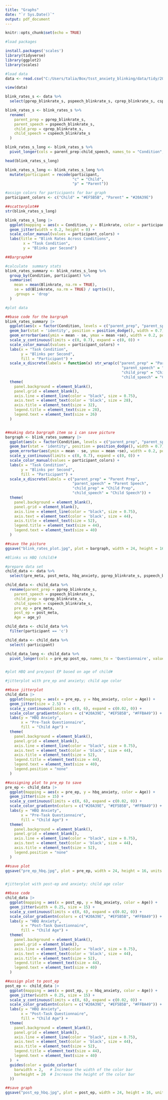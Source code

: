 ```yaml
---
title: "Graphs"
date: "`r Sys.Date()`"
output: pdf_document
---
```



```r
knitr::opts_chunk$set(echo = TRUE)
```

```r
#load packages

install.packages('scales')
library(tidyverse)
library(ggplot2)
library(scales)
```

```r
#load data
data <- read.csv("C:/Users/talia/Box/tsst_anxiety_blinking/data/tidy/2024-09-10/data_complete.csv")

view(data)

blink_rates_s <- data %>%
  select(pprep_blinkrate_s, pspeech_blinkrate_s, cprep_blinkrate_s, cspeech_blinkrate_s, participant)

blink_rates_s <- blink_rates_s %>%
  rename(
    parent_prep = pprep_blinkrate_s,
    parent_speech = pspeech_blinkrate_s,
    child_prep = cprep_blinkrate_s,
    child_speech = cspeech_blinkrate_s
  )

blink_rates_s_long <- blink_rates_s %>%
  pivot_longer(cols = parent_prep:child_speech, names_to = "Condition", values_to = "Blinkrate")

head(blink_rates_s_long)

blink_rates_s_long <- blink_rates_s_long %>%
  mutate(participant = recode(participant, 
                              "c" = "Child",
                              "p" = "Parent"))

#assign colors for participants for bar graph
participant_colors <- c("Child" = "#EF5B5B", "Parent" = "#20A39E")

```

```r
##scatterplot##
str(blink_rates_s_long)

blink_rates_s_long |>
  ggplot(mapping = aes(x = Condition, y = Blinkrate, color = participant)) +
  geom_jitter(width = 0.2, height = 0) +
  scale_color_manual(values = participant_colors) +
  labs(title = "Blink Rates Across Conditions",
        x = "Task Condition",
        y = "Blinks per Second") 

```
```r
##Bargraph##

#calculate  summary stats
blink_rates_summary <- blink_rates_s_long %>%
  group_by(Condition, participant) %>%
  summarise(
    mean = mean(Blinkrate, na.rm = TRUE),
    se = sd(Blinkrate, na.rm = TRUE) / sqrt(n()),
    .groups = 'drop'
  )

#plot data

##base code for the bargraph
blink_rates_summary |>
  ggplot(aes(x = factor(Condition, levels = c("parent_prep", "parent_speech", "child_prep", "child_speech")), y = mean, fill = participant)) +
  geom_bar(stat = 'identity', position = position_dodge(), width = 0.7) +
  geom_errorbar(aes(ymin = mean - se, ymax = mean +se), width = 0.2, position = position_dodge(0.7), size = 0.75) +
  scale_y_continuous(limits = c(0, 0.7), expand = c(0, 0)) +
  scale_color_manual(values = participant_colors) +
  labs(x = "Task Condition",
       y = "Blinks per Second",
       fill = "Participant") +
  scale_x_discrete(labels = function(x) str_wrap(c("parent_prep" = "Parent Prep",
                                                    "parent_speech" = "Parent Speech",
                                                    "child_prep" = "Child Prep",
                                                    "child_speech" = "Child Speech"), width = 10)) +
  theme(
    panel.background = element_blank(),
    panel.grid = element_blank(),
    axis.line = element_line(color = "black", size = 0.75),
    axis.text = element_text(color = 'black', size = 28),
    axis.title = element_text(size = 32),
    legend.title = element_text(size = 28),
    legend.text = element_text(size = 26)
  )


##making data bargraph item so i can save picture
bargraph <- blink_rates_summary |>
  ggplot(aes(x = factor(Condition, levels = c("parent_prep", "parent_speech", "child_prep", "child_speech")), y = mean, fill = participant)) +
  geom_bar(stat = 'identity', position = position_dodge(), width = 0.7) +
  geom_errorbar(aes(ymin = mean - se, ymax = mean +se), width = 0.2, position = position_dodge(0.7), size = 0.75) +
  scale_y_continuous(limits = c(0, 0.7), expand = c(0, 0)) +
  scale_color_manual(values = participant_colors) +
  labs(x = "Task Condition",
       y = "Blinks per Second",
       fill = "Participant") +
  scale_x_discrete(labels = c("parent_prep" = "Parent Prep",
                              "parent_speech" = "Parent Speech",
                              "child_prep" = "Child Prep",
                              "child_speech" = "Child Speech")) +
  theme(
    panel.background = element_blank(),
    panel.grid = element_blank(),
    axis.line = element_line(color = "black", size = 0.75),
    axis.text = element_text(color = 'black', size = 44), 
    axis.title = element_text(size = 52),
    legend.title = element_text(size = 44),
    legend.text = element_text(size = 40)
  )

##save the picture
ggsave("blink_rates_plot.jpg", plot = bargraph, width = 24, height = 16, units = "in", dpi = 150)
```


```r
#Blinks vs HBQ (child)#

#prepare data set
child_data <- data %>%
  select(pre_meta, post_meta, hbq_anxiety, pprep_blinkrate_s, pspeech_blinkrate_s, cprep_blinkrate_s, cspeech_blinkrate_s, participant, age_y)

child_data <- child_data %>%
  rename(parent_prep = pprep_blinkrate_s,
    parent_speech = pspeech_blinkrate_s,
    child_prep = cprep_blinkrate_s,
    child_speech = cspeech_blinkrate_s,
    pre_ep = pre_meta,
    post_ep = post_meta,
    Age = age_y)

child_data <- child_data %>%
  filter(participant == 'c')

child_data <- child_data %>%
  select(-participant)

child_data_long <- child_data %>%
  pivot_longer(cols = pre_ep:post_ep, names_to = 'Questionnaire', values_to = 'Score')


#plot HBQ and pre/post EP based on age of child#

#jitterplot with pre_ep and anxiety; child age color

##base jitterplot
child_data |>
  ggplot(mapping = aes(x = pre_ep, y = hbq_anxiety, color = Age)) +
  geom_jitter(size = 2.5) +
  scale_y_continuous(limits = c(0, 6), expand = c(0.02, 0)) +
  scale_color_gradientn(colors = c("#20A39E", "#EF5B5B", "#FFBA49")) +
  labs(y = "HBQ Anxiety",
       x = "Pre-Task Questionnaire",
       fill = "Child Age") +
  theme(
    panel.background = element_blank(),
    panel.grid = element_blank(),
    axis.line = element_line(color = "black", size = 0.75),
    axis.text = element_text(color = 'black', size = 44), 
    axis.title = element_text(size = 52),
    legend.title = element_text(size = 44),
    legend.text = element_text(size = 40),
    legend.position = "none"
  )

##assigning plot to pre_ep to save
pre_ep <- child_data |>
  ggplot(mapping = aes(x = pre_ep, y = hbq_anxiety, color = Age)) +
  geom_jitter(size = 15) +
  scale_y_continuous(limits = c(0, 6), expand = c(0.02, 0)) +
  scale_color_gradientn(colors = c("#20A39E", "#EF5B5B", "#FFBA49")) +
  labs(y = "HBQ Anxiety",
       x = "Pre-Task Questionnaire",
       fill = "Child Age") +
  theme(
    panel.background = element_blank(),
    panel.grid = element_blank(),
    axis.line = element_line(color = "black", size = 0.75),
    axis.text = element_text(color = 'black', size = 44), 
    axis.title = element_text(size = 52),
    legend.position = "none"
  )

##save plot
ggsave("pre_ep_hbq.jpg", plot = pre_ep, width = 24, height = 16, units = "in", dpi = 150)


#jitterplot with post-ep and anxiety; child age color

##base code
child_data |>
  ggplot(mapping = aes(x = post_ep, y = hbq_anxiety, color = Age)) +
  geom_jitter(width = 0.25, size = 15) +
  scale_y_continuous(limits = c(0, 6), expand = c(0.02, 0)) +
  scale_color_gradientn(colors = c("#20A39E", "#EF5B5B", "#FFBA49")) +
  labs(y = "HBQ Anxiety",
       x = "Post-Task Questionnaire",
       fill = "Child Age") +
  theme(
    panel.background = element_blank(),
    panel.grid = element_blank(),
    axis.line = element_line(color = "black", size = 0.75),
    axis.text = element_text(color = 'black', size = 44), 
    axis.title = element_text(size = 52),
    legend.title = element_text(size = 44),
    legend.text = element_text(size = 40)
  )

##assign plot to post_ep
post_ep <- child_data |>
  ggplot(mapping = aes(x = post_ep, y = hbq_anxiety, color = Age)) +
  geom_jitter(width = 0.25, size = 15) +
  scale_y_continuous(limits = c(0, 6), expand = c(0.02, 0)) +
  scale_color_gradientn(colors = c("#20A39E", "#EF5B5B", "#FFBA49")) +
  labs(y = "HBQ Anxiety",
       x = "Post-Task Questionnaire",
       fill = "Child Age") +
  theme(
    panel.background = element_blank(),
    panel.grid = element_blank(),
    axis.line = element_line(color = "black", size = 0.75),
    axis.text = element_text(color = 'black', size = 44), 
    axis.title = element_text(size = 52),
    legend.title = element_text(size = 44),
    legend.text = element_text(size = 40)
  )  +
  guides(color = guide_colorbar(
    barwidth = 2,   # Increase the width of the color bar
    barheight = 20  # Increase the height of the color bar
  ))

##save graph
ggsave("post_ep_hbq.jpg", plot = post_ep, width = 24, height = 16, units = "in", dpi = 150)

```

